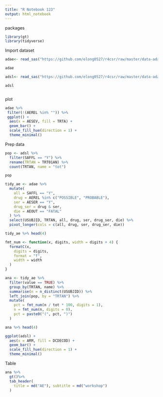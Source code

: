 ```yaml
---
title: "R Notebook 123"
output: html_notebook
---
```


packages
```r
library(gt)
library(tidyverse)
```

Import dataset
```r
adae<- read_sas("https://github.com/elong0527/r4csr/raw/master/data-adam/adae.sas7bdat")

adae

adsl<- read_sas("https://github.com/elong0527/r4csr/raw/master/data-adam/adsl.sas7bdat")

adsl
```
```r

```

plot
```r
adae %>%
 filter(!(AEREL %in% "")) %>%
 ggplot() +
  aes(x = AESEV, fill = TRTA) +
  geom_bar() +
  scale_fill_hue(direction = 1) +
  theme_minimal()
```

Prep data
```r
pop <- adsl %>%
  filter(SAFFL == "Y") %>%
  rename(TRTAN = TRT01AN) %>%
  count(TRTAN, name = "tot")

pop

tidy_ae <- adae %>%
  mutate(
    all = SAFFL == "Y",
    drug = AEREL %in% c("POSSIBLE", "PROBABLE"),
    ser = AESER == "Y",
    drug_ser = drug & ser,
    die = AEOUT == "FATAL"
  ) %>%
  select(USUBJID, TRTAN, all, drug, ser, drug_ser, die) %>%
  pivot_longer(cols = c(all, drug, ser, drug_ser, die))

tidy_ae %>% head(4)

fmt_num <- function(x, digits, width = digits + 4) {
  formatC(x,
    digits = digits,
    format = "f",
    width = width
  )
}

ana <- tidy_ae %>%
  filter(value == TRUE) %>%
  group_by(TRTAN, name) %>%
  summarise(n = n_distinct(USUBJID)) %>%
  left_join(pop, by = "TRTAN") %>%
  mutate(
    pct = fmt_num(n / tot * 100, digits = 1),
    n = fmt_num(n, digits = 0),
    pct = paste0("(", pct, ")")
  )

ana %>% head(4)

ggplot(adsl) +
  aes(x = ARM, fill = DCDECOD) +
  geom_bar() +
  scale_fill_hue(direction = 1) +
  theme_minimal()
```

Table
```r
ana %>%
  gt()%>%
  tab_header(
    title = md("AE"), subtitle = md("workshop")
  )
```
